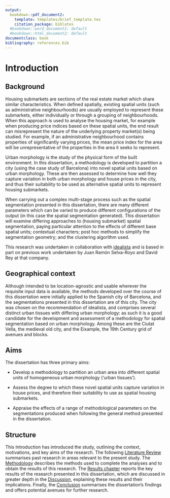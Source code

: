 ```yaml
---
output:
  bookdown::pdf_document2:
    template: templates/brief_template.tex
    citation_package: biblatex
  #bookdown::word_document2: default
  #bookdown::html_document2: default
documentclass: book
bibliography: references.bib
---
```


# Introduction {#introduction}

\minitoc <!-- this will include a mini table of contents-->

## Background

Housing submarkets are sections of the real estate market which share similar characteristics. When defined spatially, existing spatial units (such as administrative neighbourhoods) are usually employed to represent these submarkets, either individually or through a grouping of neighbourhoods. When this approach is used to analyse the housing market, for example when producing price indices based on these spatial units, the end result can misrepresent the nature of the underlying property market(s) being studied. For example, if an administrative neighbourhood contains properties of significantly varying prices, the mean price index for the area will be unrepresentative of the properties in the area it seeks to represent.

Urban morphology is the study of the physical form of the built environment. In this dissertation, a methodology is developed to partition a city (using the case study of Barcelona) into novel spatial units based on urban morphology. These are then assessed to determine how well they capture variation in both urban morphology and house prices in the city, and thus their suitability to be used as alternative spatial units to represent housing submarkets.

When carrying out a complex multi-stage process such as the spatial segmentation presented in this dissertation, there are many different parameters which can be varied to produce different configurations of the output (in this case the spatial segmentation generated). This dissertation will examine differing approaches to (housing submarket) spatial segmentation, paying particular attention to the effects of different base spatial units; contextual characters; post hoc methods to simplify the segmentation geometry; and the clustering algorithm used.

This research was undertaken in collaboration with [idealista](https://www.idealista.com/) and is based in part on previous work undertaken by Juan Ramón Selva-Royo and David Rey at that company.

## Geographical context

Although intended to be location-agnostic and usable wherever the requisite input data is available, the methods developed over the course of this dissertation were initially applied to the Spanish city of Barcelona, and the segmentations presented in this dissertation are of this city. The city was chosen on the recommendation of idealista, and comprises several distinct urban tissues with differing urban morphology: as such it is a good candidate for the development and assessment of a methodology for spatial segmentation based on urban morphology. Among these are the Ciutat Vella, the medieval old city, and the Eixample, the 19th Century grid of avenues and blocks.

<!--# different BCN morphologies figure(s) -->

## Aims

The dissertation has three primary aims:

-   Develop a methodology to partition an urban area into different spatial units of homogeneous urban morphology ('urban tissues').

-   Assess the degree to which these novel spatial units capture variation in house prices, and therefore their suitability to use as spatial housing submarkets.

-   Appraise the effects of a range of methodological parameters on the segmentations produced when following the general method presented in the dissertation.

## Structure

This Introduction has introduced the study, outlining the context, motivations, and key aims of the research. The following [Literature Review](#lit-review) summarises past research in areas relevant to the present study. The [Methodology](#methods) describes the methods used to complete the analyses and to obtain the results of this research. The [Results chapter](#results) reports the key results of the research presented in this dissertation, which are discussed in greater depth in the [Discussion](#discussion), explaining these results and their implications. Finally, the [Conclusion](#conclusion) summarises the dissertation's findings and offers potential avenues for further research.
